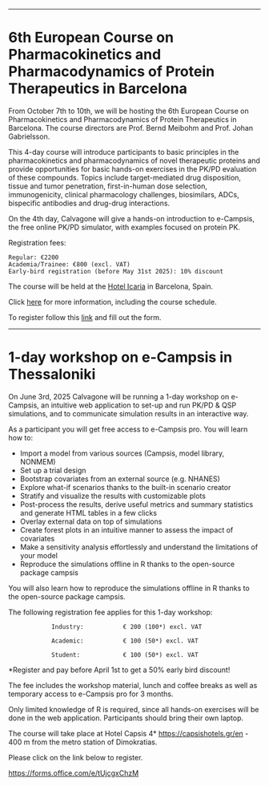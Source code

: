 ------------------------------------------------------------------------

# 6th European Course on Pharmacokinetics and Pharmacodynamics of Protein Therapeutics in Barcelona

From October 7th to 10th, we will be hosting the 6th European Course on Pharmacokinetics and Pharmacodynamics of Protein Therapeutics in Barcelona. The course directors are Prof. Bernd Meibohm and Prof. Johan Gabrielsson.

This 4-day course will introduce participants to basic principles in the pharmacokinetics and pharmacodynamics of novel therapeutic proteins and provide opportunities for basic hands-on exercises in the PK/PD evaluation of these compounds. Topics include target-mediated drug disposition, tissue and tumor penetration, first-in-human dose selection, immunogenicity, clinical pharmacology challenges, biosimilars, ADCs, bispecific antibodies and drug-drug interactions.

On the 4th day, Calvagone will give a hands-on introduction to e-Campsis, the free online PK/PD simulator, with examples focused on protein PK.

Registration fees:

```         
Regular: €2200 
Academia/Trainee: €800 (excl. VAT)
Early-bird registration (before May 31st 2025): 10% discount
```

The course will be held at the [Hotel Icaria](https://www.hotelicariabarcelona.com/) in Barcelona, Spain.

Click [here](/images/European%20PKPDPT%20Course%20Barcelona%202025.pdf) for more information, including the course schedule.

To register follow this [link](https://forms.office.com/e/2AiiAne92G) and fill out the form.

------------------------------------------------------------------------

# 1-day workshop on e-Campsis in Thessaloniki

On June 3rd, 2025 Calvagone will be running a 1-day workshop on e-Campsis, an intuitive web application to set-up and run PK/PD & QSP simulations, and to communicate simulation results in an interactive way.

As a participant you will get free access to e-Campsis pro. You will learn how to:

-   Import a model from various sources (Campsis, model library, NONMEM)
-   Set up a trial design
-   Bootstrap covariates from an external source (e.g. NHANES)
-   Explore what-if scenarios thanks to the built-in scenario creator
-   Stratify and visualize the results with customizable plots
-   Post-process the results, derive useful metrics and summary statistics and generate HTML tables in a few clicks
-   Overlay external data on top of simulations
-   Create forest plots in an intuitive manner to assess the impact of covariates
-   Make a sensitivity analysis effortlessly and understand the limitations of your model
-   Reproduce the simulations offline in R thanks to the open-source package campsis

You will also learn how to reproduce the simulations offline in R thanks to the open-source package campsis.

The following registration fee applies for this 1-day workshop:

```         
            Industry:           € 200 (100*) excl. VAT

            Academic:           € 100 (50*) excl. VAT

            Student:            € 100 (50*) excl. VAT
```

\*Register and pay before April 1st to get a 50% early bird discount!

The fee includes the workshop material, lunch and coffee breaks as well as temporary access to e-Campsis pro for 3 months.

Only limited knowledge of R is required, since all hands-on exercises will be done in the web application. Participants should bring their own laptop.

The course will take place at Hotel Capsis 4\* <https://capsishotels.gr/en> - 400 m from the metro station of Dimokratias.

Please click on the link below to register.

<https://forms.office.com/e/tUjcgxChzM>

